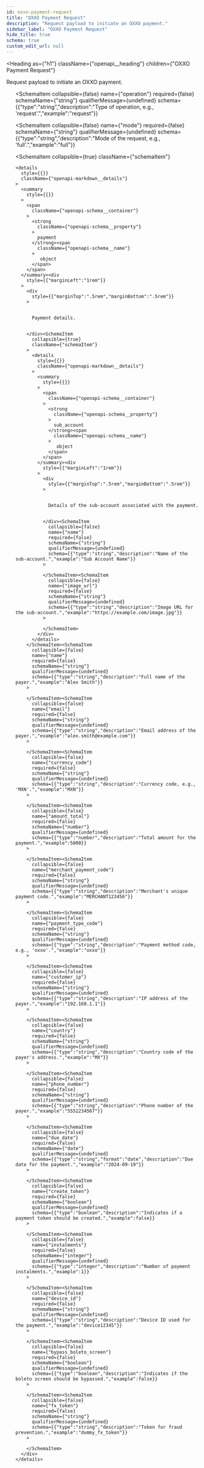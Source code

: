```yaml
---
id: oxxo-payment-request
title: "OXXO Payment Request"
description: "Request payload to initiate an OXXO payment."
sidebar_label: "OXXO Payment Request"
hide_title: true
schema: true
custom_edit_url: null
---
```



<Heading
  as={"h1"}
  className={"openapi__heading"}
  children={"OXXO Payment Request"}
>
</Heading>



Request payload to initiate an OXXO payment.

<ul>
  <SchemaItem
    collapsible={false}
    name={"integration_key"}
    required={false}
    schemaName={"string"}
    qualifierMessage={undefined}
    schema={{"type":"string","description":"Unique key for integration with the payment provider.","example":"dummy_integration_key_54321"}}
  >
    
  </SchemaItem><SchemaItem
    collapsible={false}
    name={"operation"}
    required={false}
    schemaName={"string"}
    qualifierMessage={undefined}
    schema={{"type":"string","description":"Type of operation, e.g., 'request'.","example":"request"}}
  >
    
  </SchemaItem><SchemaItem
    collapsible={false}
    name={"mode"}
    required={false}
    schemaName={"string"}
    qualifierMessage={undefined}
    schema={{"type":"string","description":"Mode of the request, e.g., 'full'.","example":"full"}}
  >
    
  </SchemaItem><SchemaItem
    collapsible={true}
    className={"schemaItem"}
  >
    <details
      style={{}}
      className={"openapi-markdown__details"}
    >
      <summary
        style={{}}
      >
        <span
          className={"openapi-schema__container"}
        >
          <strong
            className={"openapi-schema__property"}
          >
            payment
          </strong><span
            className={"openapi-schema__name"}
          >
             object
          </span>
        </span>
      </summary><div
        style={{"marginLeft":"1rem"}}
      >
        <div
          style={{"marginTop":".5rem","marginBottom":".5rem"}}
        >
          
          
          Payment details.
          
          
        </div><SchemaItem
          collapsible={true}
          className={"schemaItem"}
        >
          <details
            style={{}}
            className={"openapi-markdown__details"}
          >
            <summary
              style={{}}
            >
              <span
                className={"openapi-schema__container"}
              >
                <strong
                  className={"openapi-schema__property"}
                >
                  sub_account
                </strong><span
                  className={"openapi-schema__name"}
                >
                   object
                </span>
              </span>
            </summary><div
              style={{"marginLeft":"1rem"}}
            >
              <div
                style={{"marginTop":".5rem","marginBottom":".5rem"}}
              >
                
                
                Details of the sub-account associated with the payment.
                
                
              </div><SchemaItem
                collapsible={false}
                name={"name"}
                required={false}
                schemaName={"string"}
                qualifierMessage={undefined}
                schema={{"type":"string","description":"Name of the sub-account.","example":"Sub Account Name"}}
              >
                
              </SchemaItem><SchemaItem
                collapsible={false}
                name={"image_url"}
                required={false}
                schemaName={"string"}
                qualifierMessage={undefined}
                schema={{"type":"string","description":"Image URL for the sub-account.","example":"https://example.com/image.jpg"}}
              >
                
              </SchemaItem>
            </div>
          </details>
        </SchemaItem><SchemaItem
          collapsible={false}
          name={"name"}
          required={false}
          schemaName={"string"}
          qualifierMessage={undefined}
          schema={{"type":"string","description":"Full name of the payer.","example":"Alex Smith"}}
        >
          
        </SchemaItem><SchemaItem
          collapsible={false}
          name={"email"}
          required={false}
          schemaName={"string"}
          qualifierMessage={undefined}
          schema={{"type":"string","description":"Email address of the payer.","example":"alex.smith@example.com"}}
        >
          
        </SchemaItem><SchemaItem
          collapsible={false}
          name={"currency_code"}
          required={false}
          schemaName={"string"}
          qualifierMessage={undefined}
          schema={{"type":"string","description":"Currency code, e.g., 'MXN'.","example":"MXN"}}
        >
          
        </SchemaItem><SchemaItem
          collapsible={false}
          name={"amount_total"}
          required={false}
          schemaName={"number"}
          qualifierMessage={undefined}
          schema={{"type":"number","description":"Total amount for the payment.","example":5000}}
        >
          
        </SchemaItem><SchemaItem
          collapsible={false}
          name={"merchant_payment_code"}
          required={false}
          schemaName={"string"}
          qualifierMessage={undefined}
          schema={{"type":"string","description":"Merchant's unique payment code.","example":"MERCHANT123456"}}
        >
          
        </SchemaItem><SchemaItem
          collapsible={false}
          name={"payment_type_code"}
          required={false}
          schemaName={"string"}
          qualifierMessage={undefined}
          schema={{"type":"string","description":"Payment method code, e.g., 'oxxo'.","example":"oxxo"}}
        >
          
        </SchemaItem><SchemaItem
          collapsible={false}
          name={"customer_ip"}
          required={false}
          schemaName={"string"}
          qualifierMessage={undefined}
          schema={{"type":"string","description":"IP address of the payer.","example":"192.168.1.1"}}
        >
          
        </SchemaItem><SchemaItem
          collapsible={false}
          name={"country"}
          required={false}
          schemaName={"string"}
          qualifierMessage={undefined}
          schema={{"type":"string","description":"Country code of the payer's address.","example":"MX"}}
        >
          
        </SchemaItem><SchemaItem
          collapsible={false}
          name={"phone_number"}
          required={false}
          schemaName={"string"}
          qualifierMessage={undefined}
          schema={{"type":"string","description":"Phone number of the payer.","example":"5551234567"}}
        >
          
        </SchemaItem><SchemaItem
          collapsible={false}
          name={"due_date"}
          required={false}
          schemaName={"date"}
          qualifierMessage={undefined}
          schema={{"type":"string","format":"date","description":"Due date for the payment.","example":"2024-09-19"}}
        >
          
        </SchemaItem><SchemaItem
          collapsible={false}
          name={"create_token"}
          required={false}
          schemaName={"boolean"}
          qualifierMessage={undefined}
          schema={{"type":"boolean","description":"Indicates if a payment token should be created.","example":false}}
        >
          
        </SchemaItem><SchemaItem
          collapsible={false}
          name={"instalments"}
          required={false}
          schemaName={"integer"}
          qualifierMessage={undefined}
          schema={{"type":"integer","description":"Number of payment instalments.","example":1}}
        >
          
        </SchemaItem><SchemaItem
          collapsible={false}
          name={"device_id"}
          required={false}
          schemaName={"string"}
          qualifierMessage={undefined}
          schema={{"type":"string","description":"Device ID used for the payment.","example":"device12345"}}
        >
          
        </SchemaItem><SchemaItem
          collapsible={false}
          name={"bypass_boleto_screen"}
          required={false}
          schemaName={"boolean"}
          qualifierMessage={undefined}
          schema={{"type":"boolean","description":"Indicates if the boleto screen should be bypassed.","example":false}}
        >
          
        </SchemaItem><SchemaItem
          collapsible={false}
          name={"fx_token"}
          required={false}
          schemaName={"string"}
          qualifierMessage={undefined}
          schema={{"type":"string","description":"Token for fraud prevention.","example":"dummy_fx_token"}}
        >
          
        </SchemaItem>
      </div>
    </details>
  </SchemaItem>
</ul>
            
